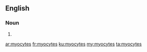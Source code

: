 ==English==

===Noun===
{{head|en}}

# {{plural of|myocyte}}

[[ar:myocytes]]
[[fr:myocytes]]
[[ku:myocytes]]
[[my:myocytes]]
[[ta:myocytes]]